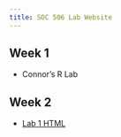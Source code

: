 ```yaml
---
title: SOC 506 Lab Website
---
```


## Week 1

* Connor's R Lab


## Week 2

* [Lab 1 HTML](lab1/lab_week_1.html)



